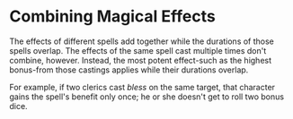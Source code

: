 # Combining Magical Effects
The effects of different spells add together while the durations of those spells overlap. The effects of the same spell cast multiple times don't combine, however. Instead, the most potent effect-such as the highest bonus-from those castings applies while their durations overlap.

For example, if two clerics cast *bless* on the same target, that character gains the spell's benefit only once; he or she doesn't get to roll two bonus dice.